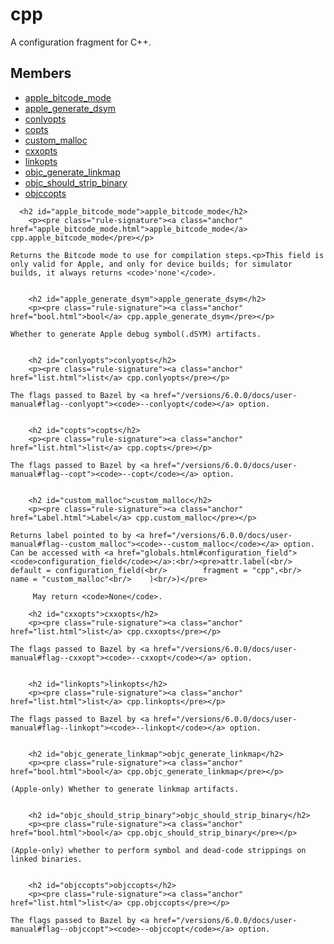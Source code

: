 <html devsite>
<head>
  <meta name="project_path" value="/_project.yaml">
  <meta name="book_path" value="/versions/6.0.0/_book.yaml">
</head>
<body>

<h1 class="page-title" id="modules.cpp">cpp</h1>

<!-- {% raw %} -->

A configuration fragment for C++.

<h2>Members</h2>
<ul>
    <li>
    <a href="#apple_bitcode_mode">apple_bitcode_mode</a>
  </li>
      <li>
    <a href="#apple_generate_dsym">apple_generate_dsym</a>
  </li>
      <li>
    <a href="#conlyopts">conlyopts</a>
  </li>
      <li>
    <a href="#copts">copts</a>
  </li>
      <li>
    <a href="#custom_malloc">custom_malloc</a>
  </li>
      <li>
    <a href="#cxxopts">cxxopts</a>
  </li>
      <li>
    <a href="#linkopts">linkopts</a>
  </li>
      <li>
    <a href="#objc_generate_linkmap">objc_generate_linkmap</a>
  </li>
      <li>
    <a href="#objc_should_strip_binary">objc_should_strip_binary</a>
  </li>
      <li>
    <a href="#objccopts">objccopts</a>
  </li>
  </ul>

      <h2 id="apple_bitcode_mode">apple_bitcode_mode</h2>
        <p><pre class="rule-signature"><a class="anchor" href="apple_bitcode_mode.html">apple_bitcode_mode</a> cpp.apple_bitcode_mode</pre></p>

    Returns the Bitcode mode to use for compilation steps.<p>This field is only valid for Apple, and only for device builds; for simulator builds, it always returns <code>'none'</code>.


        <h2 id="apple_generate_dsym">apple_generate_dsym</h2>
        <p><pre class="rule-signature"><a class="anchor" href="bool.html">bool</a> cpp.apple_generate_dsym</pre></p>

    Whether to generate Apple debug symbol(.dSYM) artifacts.


        <h2 id="conlyopts">conlyopts</h2>
        <p><pre class="rule-signature"><a class="anchor" href="list.html">list</a> cpp.conlyopts</pre></p>

    The flags passed to Bazel by <a href="/versions/6.0.0/docs/user-manual#flag--conlyopt"><code>--conlyopt</code></a> option.


        <h2 id="copts">copts</h2>
        <p><pre class="rule-signature"><a class="anchor" href="list.html">list</a> cpp.copts</pre></p>

    The flags passed to Bazel by <a href="/versions/6.0.0/docs/user-manual#flag--copt"><code>--copt</code></a> option.


        <h2 id="custom_malloc">custom_malloc</h2>
        <p><pre class="rule-signature"><a class="anchor" href="Label.html">Label</a> cpp.custom_malloc</pre></p>

    Returns label pointed to by <a href="/versions/6.0.0/docs/user-manual#flag--custom_malloc"><code>--custom_malloc</code></a> option. Can be accessed with <a href="globals.html#configuration_field"><code>configuration_field</code></a>:<br/><pre>attr.label(<br/>    default = configuration_field(<br/>        fragment = "cpp",<br/>        name = "custom_malloc"<br/>    )<br/>)</pre>

         May return <code>None</code>.

        <h2 id="cxxopts">cxxopts</h2>
        <p><pre class="rule-signature"><a class="anchor" href="list.html">list</a> cpp.cxxopts</pre></p>

    The flags passed to Bazel by <a href="/versions/6.0.0/docs/user-manual#flag--cxxopt"><code>--cxxopt</code></a> option.


        <h2 id="linkopts">linkopts</h2>
        <p><pre class="rule-signature"><a class="anchor" href="list.html">list</a> cpp.linkopts</pre></p>

    The flags passed to Bazel by <a href="/versions/6.0.0/docs/user-manual#flag--linkopt"><code>--linkopt</code></a> option.


        <h2 id="objc_generate_linkmap">objc_generate_linkmap</h2>
        <p><pre class="rule-signature"><a class="anchor" href="bool.html">bool</a> cpp.objc_generate_linkmap</pre></p>

    (Apple-only) Whether to generate linkmap artifacts.


        <h2 id="objc_should_strip_binary">objc_should_strip_binary</h2>
        <p><pre class="rule-signature"><a class="anchor" href="bool.html">bool</a> cpp.objc_should_strip_binary</pre></p>

    (Apple-only) whether to perform symbol and dead-code strippings on linked binaries.


        <h2 id="objccopts">objccopts</h2>
        <p><pre class="rule-signature"><a class="anchor" href="list.html">list</a> cpp.objccopts</pre></p>

    The flags passed to Bazel by <a href="/versions/6.0.0/docs/user-manual#flag--objccopt"><code>--objccopt</code></a> option.



</body>
</html>

<!-- {% endraw %} -->
